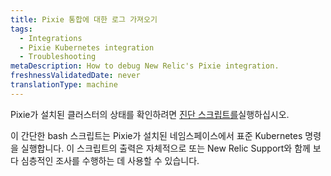 ```yaml
---
title: Pixie 통합에 대한 로그 가져오기
tags:
  - Integrations
  - Pixie Kubernetes integration
  - Troubleshooting
metaDescription: How to debug New Relic's Pixie integration.
freshnessValidatedDate: never
translationType: machine
---
```


Pixie가 설치된 클러스터의 상태를 확인하려면 [진단 스크립트를](https://github.com/newrelic-experimental/k8s-diag-utilities/tree/main/pixie-diag)실행하십시오.

이 간단한 bash 스크립트는 Pixie가 설치된 네임스페이스에서 표준 Kubernetes 명령을 실행합니다. 이 스크립트의 출력은 자체적으로 또는 New Relic Support와 함께 보다 심층적인 조사를 수행하는 데 사용할 수 있습니다.
